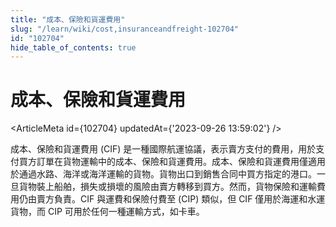```yaml
---
title: "成本、保險和貨運費用"
slug: "/learn/wiki/cost,insuranceandfreight-102704"
id: "102704"
hide_table_of_contents: true
---
```



# 成本、保險和貨運費用

<ArticleMeta id={102704} updatedAt={'2023-09-26 13:59:02'} />
<div className='border-solid border-b border-t-0 my-4 border-[var(--ifm-color-gray-300)]' />

成本、保險和貨運費用 (CIF) 是一種國際航運協議，表示賣方支付的費用，用於支付買方訂單在貨物運輸中的成本、保險和貨運費用。成本、保險和貨運費用僅適用於通過水路、海洋或海洋運輸的貨物。貨物出口到銷售合同中買方指定的港口。一旦貨物裝上船舶，損失或損壞的風險由賣方轉移到買方。然而，貨物保險和運輸費用仍由賣方負責。CIF 與運費和保險付費至 (CIP) 類似，但 CIF 僅用於海運和水運貨物，而 CIP 可用於任何一種運輸方式，如卡車。
